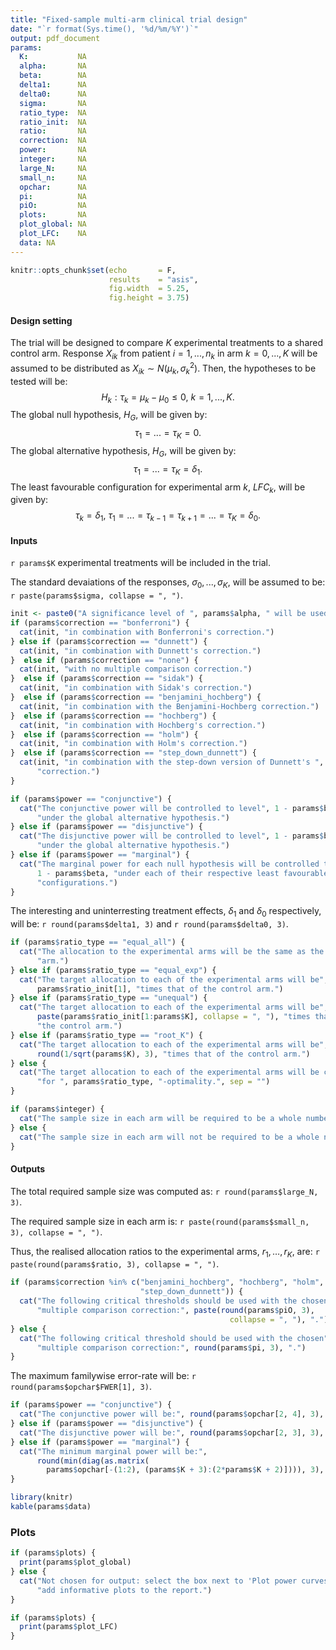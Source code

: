 ```yaml
---
title: "Fixed-sample multi-arm clinical trial design"
date: "`r format(Sys.time(), '%d/%m/%Y')`"
output: pdf_document
params:
  K:           NA
  alpha:       NA
  beta:        NA
  delta1:      NA
  delta0:      NA
  sigma:       NA
  ratio_type:  NA
  ratio_init:  NA
  ratio:       NA
  correction:  NA
  power:       NA
  integer:     NA
  large_N:     NA
  small_n:     NA
  opchar:      NA
  pi:          NA
  piO:         NA
  plots:       NA
  plot_global: NA
  plot_LFC:    NA
  data: NA
---
```


```r
knitr::opts_chunk$set(echo       = F,
                      results    = "asis",
                      fig.width  = 5.25,
                      fig.height = 3.75)
```

#### Design setting

The trial will be designed to compare $K$ experimental treatments to a shared
control arm. Response $X_{ik}$ from patient $i=1,...,n_k$ in arm $k=0,...,K$
will be assumed to be distributed as $X_{ik} \sim N(\mu_k,\sigma_k^2)$. Then,
the hypotheses to be tested will be:
$$ H_k : \tau_k = \mu_k - \mu_0 \le 0,\ k=1,...,K.$$
The global null hypothesis, $H_G$, will be given by:
$$ \tau_1 = ... = \tau_K = 0. $$
The global alternative hypothesis, $H_G$, will be given by:
$$ \tau_1 = ... = \tau_K = \delta_1. $$
The least favourable configuration for experimental arm $k$, $LFC_k$, will be
given by:
$$ \tau_k = \delta_1,\ \tau_1 = ... = \tau_{k-1} = \tau_{k+1} = ... = \tau_K = \delta_0. $$

#### Inputs

`r params$K` experimental treatments will be included in the trial.

The standard devaiations of the responses, $\sigma_0,...,\sigma_K$, will be
assumed to be: `r paste(params$sigma, collapse = ", ")`.

```r
init <- paste0("A significance level of ", params$alpha, " will be used,")
if (params$correction == "bonferroni") {
  cat(init, "in combination with Bonferroni's correction.")
} else if (params$correction == "dunnett") {
  cat(init, "in combination with Dunnett's correction.")
}  else if (params$correction == "none") {
  cat(init, "with no multiple comparison correction.")
}  else if (params$correction == "sidak") {
  cat(init, "in combination with Sidak's correction.")
}  else if (params$correction == "benjamini_hochberg") {
  cat(init, "in combination with the Benjamini-Hochberg correction.")
}  else if (params$correction == "hochberg") {
  cat(init, "in combination with Hochberg's correction.")
}  else if (params$correction == "holm") {
  cat(init, "in combination with Holm's correction.")
}  else if (params$correction == "step_down_dunnett") {
  cat(init, "in combination with the step-down version of Dunnett's ",
      "correction.")
}
```

```r
if (params$power == "conjunctive") {
  cat("The conjunctive power will be controlled to level", 1 - params$beta,
      "under the global alternative hypothesis.")
} else if (params$power == "disjunctive") {
  cat("The disjunctive power will be controlled to level", 1 - params$beta,
      "under the global alternative hypothesis.")
} else if (params$power == "marginal") {
  cat("The marginal power for each null hypothesis will be controlled to level",
      1 - params$beta, "under each of their respective least favourable",
      "configurations.")
}
```

The interesting and uninterresting treatment effects, $\delta_1$ and $\delta_0$
respectively, will be: `r round(params$delta1, 3)` and
`r round(params$delta0, 3)`.

```r
if (params$ratio_type == "equal_all") {
  cat("The allocation to the experimental arms will be the same as the control",
      "arm.")
} else if (params$ratio_type == "equal_exp") {
  cat("The target allocation to each of the experimental arms will be",
      params$ratio_init[1], "times that of the control arm.")
} else if (params$ratio_type == "unequal") {
  cat("The target allocation to each of the experimental arms will be",
      paste(params$ratio_init[1:params$K], collapse = ", "), "times that of ",
      "the control arm.")
} else if (params$ratio_type == "root_K") {
  cat("The target allocation to each of the experimental arms will be",
      round(1/sqrt(params$K), 3), "times that of the control arm.")
} else {
  cat("The target allocation to each of the experimental arms will be chosen ",
      "for ", params$ratio_type, "-optimality.", sep = "")
} 
```

```r
if (params$integer) {
  cat("The sample size in each arm will be required to be a whole number.")
} else {
  cat("The sample size in each arm will not be required to be a whole number.")
}
```

#### Outputs

The total required sample size was computed as: `r round(params$large_N, 3)`.

The required sample size in each arm is:
`r paste(round(params$small_n, 3), collapse = ", ")`.

Thus, the realised allocation ratios to the experimental arms, $r_1,\dots,r_K$,
are: `r paste(round(params$ratio, 3), collapse = ", ")`.

```r
if (params$correction %in% c("benjamini_hochberg", "hochberg", "holm",
                             "step_down_dunnett")) {
  cat("The following critical thresholds should be used with the chosen",
      "multiple comparison correction:", paste(round(params$piO, 3),
                                                 collapse = ", "), ".")
} else {
  cat("The following critical threshold should be used with the chosen",
      "multiple comparison correction:", round(params$pi, 3), ".")
}
```

The maximum familywise error-rate will be: `r round(params$opchar$FWER[1], 3)`.

```r
if (params$power == "conjunctive") {
  cat("The conjunctive power will be:", round(params$opchar[2, 4], 3), ".")
} else if (params$power == "disjunctive") {
  cat("The disjunctive power will be:", round(params$opchar[2, 3], 3), ".")
} else if (params$power == "marginal") {
  cat("The minimum marginal power will be:",
      round(min(diag(as.matrix(
        params$opchar[-(1:2), (params$K + 3):(2*params$K + 2)]))), 3), ".")
}
```

```r
library(knitr)
kable(params$data)
```

### Plots

```r
if (params$plots) {
  print(params$plot_global)
} else {
  cat("Not chosen for output: select the box next to 'Plot power curves' to",
      "add informative plots to the report.")
}
```

```r
if (params$plots) {
  print(params$plot_LFC)
}
```
